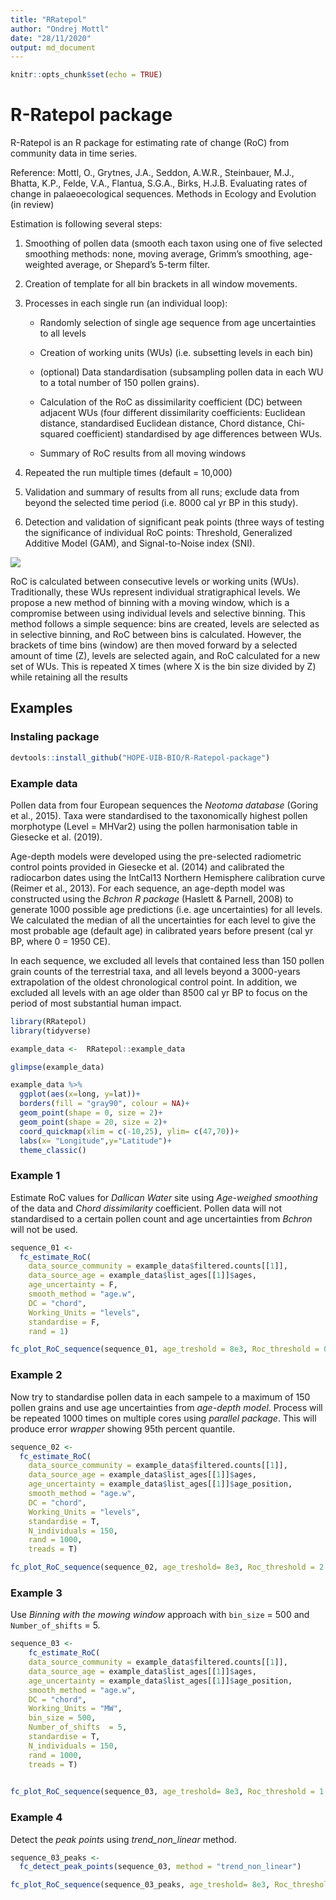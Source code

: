 ```yaml
---
title: "RRatepol"
author: "Ondrej Mottl"
date: "28/11/2020"
output: md_document
---
```


```r
knitr::opts_chunk$set(echo = TRUE)
```

# R-Ratepol package

R-Ratepol is an R package for estimating rate of change (RoC) from community data in time series.

Reference: Mottl, O., Grytnes, J.A., Seddon, A.W.R., Steinbauer, M.J., Bhatta, K.P., Felde, V.A., Flantua, S.G.A., Birks, H.J.B. Evaluating rates of change in palaeoecological sequences. Methods in Ecology and Evolution (in review)

Estimation is following several steps:

1. Smoothing of pollen data (smooth each taxon using one of five selected smoothing methods: none, moving average, Grimm’s smoothing, age-weighted average, or Shepard's 5-term filter.

2. Creation of template for all bin brackets in all window movements. 

3. Processes in each single run (an individual loop):
    +	Randomly selection of single age sequence from age uncertainties to all levels
    
    + Creation of working units (WUs) (i.e. subsetting levels in each bin)
    
    + (optional) Data standardisation (subsampling pollen data in each WU to a total number of 150 pollen grains).
    
    + Calculation of the RoC as dissimilarity coefficient (DC) between adjacent WUs (four different dissimilarity coefficients: Euclidean distance, standardised Euclidean distance, Chord distance, Chi-squared coefficient) standardised by age differences between WUs.
    
    + Summary of RoC results from all moving windows 

4.	Repeated the run multiple times (default = 10,000)

5.	Validation and summary of results from all runs; exclude data from beyond the selected time period (i.e. 8000   cal yr BP in this study).


6.	Detection and validation of significant peak points (three ways of testing the significance of individual RoC points: Threshold, Generalized Additive Model (GAM), and Signal-to-Noise index (SNI).

![](README_files/figure-source/Fig_Scheme.png)

RoC is calculated between consecutive levels or working units (WUs). Traditionally, these WUs represent individual stratigraphical levels. We propose a new method of binning with a moving window, which is a compromise between using individual levels and selective binning. This method follows a simple sequence: bins are created, levels are selected as in selective binning, and RoC between bins is calculated. However, the brackets of time bins (window) are then moved forward by a selected amount of time (Z), levels are selected again, and RoC calculated for a new set of WUs. This is repeated X times (where X is the bin size divided by Z) while retaining all the results 

## Examples

### Instaling package

```r
devtools::install_github("HOPE-UIB-BIO/R-Ratepol-package")

```

### Example data

Pollen data from  four European sequences the *Neotoma database* (Goring et al., 2015). Taxa were standardised to the taxonomically highest pollen morphotype (Level = MHVar2) using the pollen harmonisation table in Giesecke et al. (2019). 

Age-depth models were developed using the pre-selected radiometric control points provided in Giesecke et al. (2014) and calibrated the radiocarbon dates using the IntCal13 Northern Hemisphere calibration curve (Reimer et al., 2013). For each sequence,  an age-depth model was constructed using the *Bchron R package* (Haslett & Parnell, 2008) to generate 1000 possible age predictions (i.e. age uncertainties) for all levels. We calculated the median of all the uncertainties for each level to give the most probable age (default age) in calibrated years before present (cal yr BP, where 0 = 1950 CE). 

In each sequence, we excluded all levels that contained less than 150 pollen grain counts of the terrestrial taxa, and all levels beyond a 3000-years extrapolation of the oldest chronological control point. In addition, we excluded all levels with an age older than 8500 cal yr BP to focus on the period of most substantial human impact.

```r
library(RRatepol)
library(tidyverse)
```


```r
example_data <-  RRatepol::example_data

glimpse(example_data)

```
```r
example_data %>%
  ggplot(aes(x=long, y=lat))+
  borders(fill = "gray90", colour = NA)+
  geom_point(shape = 0, size = 2)+
  geom_point(shape = 20, size = 2)+
  coord_quickmap(xlim = c(-10,25), ylim= c(47,70))+
  labs(x= "Longitude",y="Latitude")+
  theme_classic()
```

### Example 1

Estimate RoC values for *Dallican Water* site using *Age-weighed smoothing* of the data and *Chord dissimilarity* coefficient. Pollen data will not standardised to a certain pollen count and age uncertainties from *Bchron* will not be used.  

```r
sequence_01 <- 
  fc_estimate_RoC(
    data_source_community = example_data$filtered.counts[[1]],
    data_source_age = example_data$list_ages[[1]]$ages,
    age_uncertainty = F,
    smooth_method = "age.w",
    DC = "chord",
    Working_Units = "levels",
    standardise = F,
    rand = 1)

```

```r
fc_plot_RoC_sequence(sequence_01, age_treshold = 8e3, Roc_threshold = 0.5, Peaks = F, trend = F)
```

### Example 2

Now try to standardise pollen data in each sampele to a maximum of 150  pollen grains and use age uncertainties from *age-depth model*.
Process will be repeated 1000 times on multiple cores using *parallel package*.
This will produce error *wrapper* showing 95th percent quantile.

```r
sequence_02 <-
  fc_estimate_RoC(
    data_source_community = example_data$filtered.counts[[1]],
    data_source_age = example_data$list_ages[[1]]$ages,
    age_uncertainty = example_data$list_ages[[1]]$age_position,
    smooth_method = "age.w",
    DC = "chord",
    Working_Units = "levels",
    standardise = T,
    N_individuals = 150,
    rand = 1000,
    treads = T)


```

```r
fc_plot_RoC_sequence(sequence_02, age_treshold= 8e3, Roc_threshold = 2.5, Peaks = F, trend = F)
```

### Example 3

Use *Binning with the mowing window* approach with `bin_size` = 500 and `Number_of_shifts` = 5. 

```r
sequence_03 <-
    fc_estimate_RoC(
    data_source_community = example_data$filtered.counts[[1]],
    data_source_age = example_data$list_ages[[1]]$ages,
    age_uncertainty = example_data$list_ages[[1]]$age_position,
    smooth_method = "age.w",
    DC = "chord",
    Working_Units = "MW",
    bin_size = 500,
    Number_of_shifts  = 5,
    standardise = T,
    N_individuals = 150,
    rand = 1000,
    treads = T)
  
```

```r
fc_plot_RoC_sequence(sequence_03, age_treshold= 8e3, Roc_threshold = 1.5, Peaks = F, trend = F)
```

### Example 4

Detect the *peak points* using *trend_non_linear* method.


```r
sequence_03_peaks <-
  fc_detect_peak_points(sequence_03, method = "trend_non_linear")

fc_plot_RoC_sequence(sequence_03_peaks, age_treshold= 8e3, Roc_threshold = 1, Peaks = T, trend = "trend_non_linear")
```